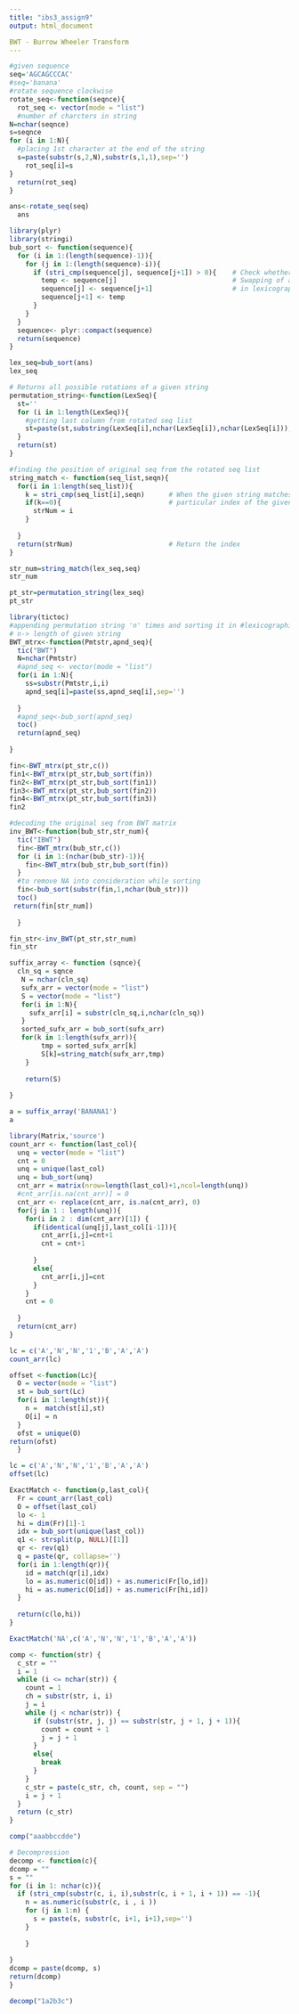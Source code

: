 ```yaml
---
title: "ibs3_assign9"
output: html_document

BWT - Burrow Wheeler Transform 
---
```


```r
#given sequence
seq='AGCAGCCCAC'
#seq='banana'
#rotate sequence clockwise
rotate_seq<-function(seqnce){
  rot_seq <- vector(mode = "list")
  #number of charcters in string
N=nchar(seqnce)
s=seqnce
for (i in 1:N){
  #placing 1st character at the end of the string
  s=paste(substr(s,2,N),substr(s,1,1),sep='')
    rot_seq[i]=s
}
  return(rot_seq)
}
```

```r
ans<-rotate_seq(seq)
  ans
```



```r
library(plyr)
library(stringi)
bub_sort <- function(sequence){
  for (i in 1:(length(sequence)-1)){
    for (j in 1:(length(sequence)-i)){
      if (stri_cmp(sequence[j], sequence[j+1]) > 0){    # Check whether 2 strings appear in Lexicographic Order 
        temp <- sequence[j]                             # Swapping of adjacent sequences if they don't appear 
        sequence[j] <- sequence[j+1]                    # in lexicographic order
        sequence[j+1] <- temp
      }
    }
  }
  sequence<- plyr::compact(sequence)
  return(sequence)
}
```


```r
lex_seq=bub_sort(ans)
lex_seq
```
```r
# Returns all possible rotations of a given string
permutation_string<-function(LexSeq){
  st=''
  for (i in 1:length(LexSeq)){
    #getting last column from rotated seq list
    st=paste(st,substring(LexSeq[i],nchar(LexSeq[i]),nchar(LexSeq[i])),sep='')
  }
  return(st)
}
```

```r
#finding the position of original seq from the rotated seq list 
string_match <- function(seq_list,seqn){
  for(i in 1:length(seq_list)){
    k = stri_cmp(seq_list[i],seqn)      # When the given string matches a 
    if(k==0){                           # particular index of the given BWT matrix
      strNum = i
    }
    
  }
  return(strNum)                        # Return the index
}
```

```r
str_num=string_match(lex_seq,seq)
str_num
```



```r
pt_str=permutation_string(lex_seq)
pt_str
```
```r
library(tictoc)
#appending permutation string 'n' times and sorting it in #lexicographic order every time you append the string 
# n-> length of given string 
BWT_mtrx<-function(Pmtstr,apnd_seq){
  tic("BWT")
  N=nchar(Pmtstr)
  #apnd_seq <- vector(mode = "list")
  for(i in 1:N){
    ss=substr(Pmtstr,i,i)
    apnd_seq[i]=paste(ss,apnd_seq[i],sep='')
    
  }
  #apnd_seq<-bub_sort(apnd_seq)
  toc()
  return(apnd_seq)
  
}
```

```r
fin<-BWT_mtrx(pt_str,c())
fin1<-BWT_mtrx(pt_str,bub_sort(fin))
fin2<-BWT_mtrx(pt_str,bub_sort(fin1))
fin3<-BWT_mtrx(pt_str,bub_sort(fin2))
fin4<-BWT_mtrx(pt_str,bub_sort(fin3))
fin2
```
```r
#decoding the original seq from BWT matrix
inv_BWT<-function(bub_str,str_num){
  tic("IBWT")
  fin<-BWT_mtrx(bub_str,c())
  for (i in 1:(nchar(bub_str)-1)){
    fin<-BWT_mtrx(bub_str,bub_sort(fin))
  }
  #to remove NA into consideration while sorting
  fin<-bub_sort(substr(fin,1,nchar(bub_str)))
  toc()
 return(fin[str_num])
 
  }
```

```r
fin_str<-inv_BWT(pt_str,str_num)
fin_str
```


```r
suffix_array <- function (sqnce){
  cln_sq = sqnce
   N = nchar(cln_sq)
   sufx_arr = vector(mode = "list")
   S = vector(mode = "list")
   for(i in 1:N){
     sufx_arr[i] = substr(cln_sq,i,nchar(cln_sq))
   }
   sorted_sufx_arr = bub_sort(sufx_arr)
   for(k in 1:length(sufx_arr)){
        tmp = sorted_sufx_arr[k]
        S[k]=string_match(sufx_arr,tmp)
    }
   
    return(S)
  
}
```

```r
a = suffix_array('BANANA1')
a
```

```r
library(Matrix,'source')
count_arr <- function(last_col){
  unq = vector(mode = "list")
  cnt = 0
  unq = unique(last_col)
  unq = bub_sort(unq)
  cnt_arr = matrix(nrow=length(last_col)+1,ncol=length(unq))
  #cnt_arr[is.na(cnt_arr)] = 0
  cnt_arr <- replace(cnt_arr, is.na(cnt_arr), 0)
  for(j in 1 : length(unq)){
    for(i in 2 : dim(cnt_arr)[1]) {
      if(identical(unq[j],last_col[i-1])){
        cnt_arr[i,j]=cnt+1
        cnt = cnt+1
       
      }
      else{
        cnt_arr[i,j]=cnt
      }
    }
    cnt = 0
    
  }
  return(cnt_arr)
}
```




```r
lc = c('A','N','N','1','B','A','A')
count_arr(lc)
```


```r
offset <-function(Lc){
  O = vector(mode = "list")
  st = bub_sort(Lc)
  for(i in 1:length(st)){
    n =  match(st[i],st)
    O[i] = n
  }
  ofst = unique(O)
return(ofst)
  }
```

```r
lc = c('A','N','N','1','B','A','A')
offset(lc)
```



```r
ExactMatch <- function(p,last_col){
  Fr = count_arr(last_col)
  O = offset(last_col)
  lo <- 1
  hi = dim(Fr)[1]-1
  idx = bub_sort(unique(last_col))
  q1 <- strsplit(p, NULL)[[1]]
  qr <- rev(q1)
  q = paste(qr, collapse='')
  for(i in 1:length(qr)){
    id = match(qr[i],idx)
    lo = as.numeric(O[id]) + as.numeric(Fr[lo,id])
    hi = as.numeric(O[id]) + as.numeric(Fr[hi,id])
  }
  
  return(c(lo,hi))
}
```

```r
ExactMatch('NA',c('A','N','N','1','B','A','A'))
```
```r
comp <- function(str) {
  c_str = ""
  i = 1
  while (i <= nchar(str)) {
    count = 1
    ch = substr(str, i, i)
    j = i
    while (j < nchar(str)) {
      if (substr(str, j, j) == substr(str, j + 1, j + 1)){
        count = count + 1
        j = j + 1
      }
      else{
        break
      }
    }
    c_str = paste(c_str, ch, count, sep = "")
    i = j + 1
  }
  return (c_str)
}
```

```r
comp("aaabbccdde")
```


```r
# Decompression
decomp <- function(c){
dcomp = ""
s = ""
for (i in 1: nchar(c)){
  if (stri_cmp(substr(c, i, i),substr(c, i + 1, i + 1)) == -1){
    n = as.numeric(substr(c, i , i ))
    for (j in 1:n) {
      s = paste(s, substr(c, i+1, i+1),sep='')
    }
  
    }
  
}
dcomp = paste(dcomp, s)
return(dcomp)
}
```

```r
decomp("1a2b3c")
```
